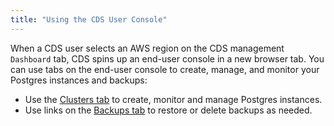 ```yaml
---
title: "Using the CDS User Console"
---
```


<div id="cds_using_the_cds_user_console" class="registered_link"></div>


When a CDS user selects an AWS region on the CDS management `Dashboard` tab, CDS spins up an end-user console in a new browser tab. You can use tabs on the end-user console to create, manage, and monitor your Postgres instances and backups:

  - Use the [Clusters tab](09_cds_user_cluster_tab#cds_user_cluster_tab) to create, monitor and manage Postgres instances.
  - Use links on the [Backups tab](10_cds_user_backup_tab#cds_user_backup_tab) to restore or delete backups as needed.
